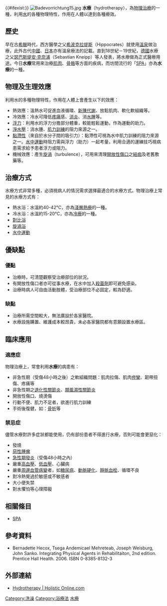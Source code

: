 {{#ifexist:}}{{medical}}
[[File:Badevorrichtung15.jpg|thumb]]
'''水療'''（hydrotherapy），為[[物理治療|物理治療]]的一種，利用[[水|水]]的各種物理特性，作用在人體以達到各種療效。

== 歷史 ==
早在古[[希臘|希臘]]時代，西方醫學之父[[希波克拉提斯|希波克拉提斯]]（Hippocrates）就使用[[溫泉|溫泉]]做治療，此外古代[[中國|中國]]、[[日本|日本]]亦有溫泉療法的記載。直到18世紀－19世紀，[[德國|德國]]水療之父[[瑟巴斯堤安·克奈浦|瑟巴斯堤安·克奈浦]]（Sebastian Kneipp）等人發表，將水療做為正式醫療用途。今日'''水療'''常用來治療[[肌肉|肌肉]]、[[骨骼|骨骼]]等方面的疾病，而坊間流行的「[[SPA|SPA]]」亦為'''水療'''的一種。

== 物理及生理效應 ==
利用水的多種物理特性，作用在人體上會產生以下的效應：
*熱效應：溫熱水可促進血液循環、[[新陳代謝|新陳代謝]]、放鬆肌肉、軟化軟組織等。
*冷效應：冷水可降低[[疼痛|疼痛]]感、[[消炎|消炎]]、消[[水腫|水腫]]等。
*[[浮力|浮力]]：利用水的浮力分擔部分體重，較能輕鬆運動，作為運動的助力。
*[[淨水壓|淨水壓]]：消水腫、[[肌力訓練|肌力訓練]]的阻力來源之一。
*[[黏滯性|黏滯性]]（來自於水分子間的吸引力）：黏滯性可視為水中肌力訓練的阻力來源之一。[[水中運動|水中運動]]時阻力需與浮力（助力）一起考量，利用合適的運練技巧視病患需求給予患者浮力或阻力。
*機械效應：產生[[旋渦|旋渦]]（turbulence），可用來清理[[開放性傷口|開放性傷口]]之[[結痂|結痂]]及老舊敷藥等。

== 治療方式 ==
水療方式非常多種，必須視病人的情況需求選擇最適合的水療方式。物理治療上常見的水療方式有：
*熱水浴：水溫約40-42°C，亦為[[淺層熱療|淺層熱療]]的一種。
*冷水浴：水溫約15-20°C，亦為[[冷療|冷療]]的一種。
*[[對比浴|對比浴]]
*[[旋渦浴|旋渦浴]]
*[[水中運動|水中運動]]

== 優缺點 ==
=== 優點 ===
*治療時，可清楚觀察受治療部位的狀況。
*有開放性傷口者亦可從事水療，在水中加入[[殺菌劑|殺菌劑]]即可避免感染。
*治療時病人可自由活動肢體，受治療部位不必固定，較為舒適。

=== 缺點 ===
*治療所需空間較大，無法廣設於各家醫院。
*水療設施購置、維護成本較昂貴，未必各家醫院都有意願設置水療區。

== 臨床應用 ==
=== 適應症 ===
物理治療上，常會利用'''水療'''的病患有：
*非急性期（受傷48小時之後）之軟組織問題：肌肉拉傷、肌肉[[痙攣|痙攣]]、韌帶扭傷、疼痛等
*非急性期之[[退化性關節炎|退化性關節炎]]、[[類風濕性關節炎|類風濕性關節炎]]
*開放性傷口、燒燙傷
*行動不便、肌力不足者，欲進行肌力訓練
*手術後復健，如：[[骨折|骨折]]等

=== 禁忌症 ===
儘管水療對許多症狀都能使用，仍有部份患者不得進行水療，否則可能會更惡化：
*發燒
*[[惡性腫瘤|惡性腫瘤]]
*[[急性期|急性期]][[發炎|發炎]]（受傷48小時之內）
*嚴重[[高血壓|高血壓]]、[[低血壓|低血壓]]、心臟病
*嚴重[[周邊血管病變|周邊血管病變]]者，如[[糖尿病|糖尿病]]、[[動脈硬化|動脈硬化]]、[[靜脈血栓|靜脈血栓]]、循環不良
*對冷熱覺過於敏感或不敏感者
*大小便失禁
*對水懼怕等心理障礙

== 相關條目 ==
*[[SPA|SPA]]

== 參考資料 ==
*Bernadette Hecox, Tsega Andemicael Mehreteab, Joseph Weisburg, John Sanko. Integrating Physical Agents in Rehabilitaiton, 2nd edition. Prentice Hall Health. 2006. ISBN 0-8385-8132-3

==外部連結==
*[http://www.holisticonline.com/hydrotherapy.htm Hydrotherapy | Holistic Online.com] {{Wayback|url=http://www.holisticonline.com/hydrotherapy.htm |date=20080509131413 }}

[[Category:洗澡|Category:洗澡]]
[[Category:浴療法|Category:浴療法]]
[[Category:水療|]]